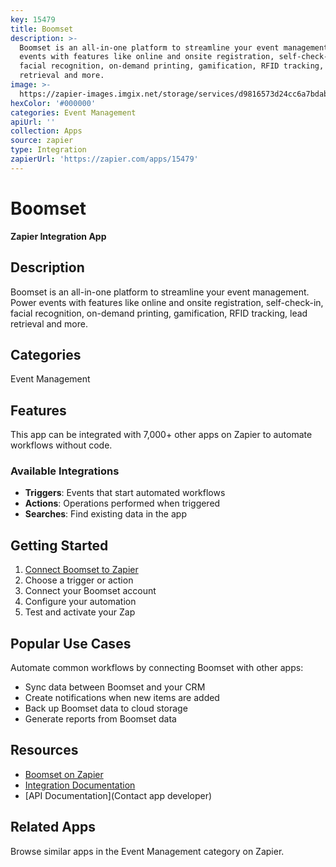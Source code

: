 ```yaml
---
key: 15479
title: Boomset
description: >-
  Boomset is an all-in-one platform to streamline your event management. Power
  events with features like online and onsite registration, self-check-in,
  facial recognition, on-demand printing, gamification, RFID tracking, lead
  retrieval and more.
image: >-
  https://zapier-images.imgix.net/storage/services/d9816573d24cc6a7bdab35894acabced.png?auto=format%2Ccompress&ixlib=python-3.0.0&q=50
hexColor: '#000000'
categories: Event Management
apiUrl: ''
collection: Apps
source: zapier
type: Integration
zapierUrl: 'https://zapier.com/apps/15479'
---
```

# Boomset

**Zapier Integration App**

## Description

Boomset is an all-in-one platform to streamline your event management. Power events with features like online and onsite registration, self-check-in, facial recognition, on-demand printing, gamification, RFID tracking, lead retrieval and more.

## Categories

Event Management

## Features

This app can be integrated with 7,000+ other apps on Zapier to automate workflows without code.

### Available Integrations

- **Triggers**: Events that start automated workflows
- **Actions**: Operations performed when triggered
- **Searches**: Find existing data in the app

## Getting Started

1. [Connect Boomset to Zapier](https://zapier.com/apps/15479)
2. Choose a trigger or action
3. Connect your Boomset account
4. Configure your automation
5. Test and activate your Zap

## Popular Use Cases

Automate common workflows by connecting Boomset with other apps:

- Sync data between Boomset and your CRM
- Create notifications when new items are added
- Back up Boomset data to cloud storage
- Generate reports from Boomset data

## Resources

- [Boomset on Zapier](https://zapier.com/apps/15479)
- [Integration Documentation](https://zapier.com/apps/15479/integrations)
- [API Documentation](Contact app developer)

## Related Apps

Browse similar apps in the Event Management category on Zapier.
